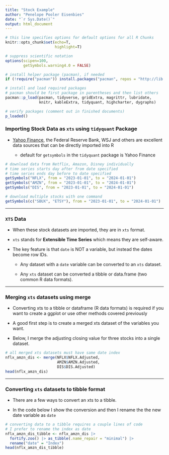 ```yaml
---
title: "Stock Example"
author: "Penelope Pooler Eisenbies"
date: "`r Sys.Date()`"
output: html_document
---
```



```r

# this line specifies options for default options for all R Chunks
knitr::opts_chunk$set(echo=T, 
                      highlight=T)

# suppress scientific notation
options(scipen=100,
        getSymbols.warning4.0 = FALSE)

# install helper package (pacman), if needed
if (!require("pacman")) install.packages("pacman", repos = "http://lib.stat.cmu.edu/R/CRAN/")

# install and load required packages
# pacman should be first package in parentheses and then list others
pacman::p_load(pacman, tidyverse, gridExtra, magrittr, lubridate, 
               knitr, kableExtra, tidyquant, highcharter, dygraphs)

# verify packages (comment out in finished documents)
p_loaded()

```

### Importing Stock Data as `xts` using `tidyquant` Package

- [Yahoo Finance](https://finance.yahoo.com/), the Federal Reserve Bank, WSJ and others are excellent data sources that can be directly imported into R
  
  - default for `getsymbols` in the `tidyquant` package is Yahoo Finance
  
```r

# download data from Netflix, Amazon, Disney individually
# time series starts day after from date specified
# time series ends day before to date specified
getSymbols("NFLX", from = "2023-01-01", to = "2024-01-01")
getSymbols("AMZN", from = "2023-01-01", to = "2024-01-01")
getSymbols("DIS", from = "2023-01-01", to = "2024-01-01")

# download multiple stocks with one command
getSymbols(c("SBUX", "ETSY"), from = "2023-01-01", to = "2024-01-01")


```


---


### `XTS` Data

- When these stock datasets are imported, they are in `xts` format.

- `xts` stands for **Extensible Time Series** which means they are self-aware.

- The key feature is that `date` is NOT a variable, but instead the dates become row IDs.

  - Any dataset with a `date` variable can be converted to an `xts` dataset.

   - Any `xts` dataset can be converted a tibble or data.frame (two common R data formats).


---


### Merging `xts` datasets using merge

- Converting xts to a tibble or dataframe (R data formats) is required if you want to create a ggplot or use other methods covered previously

- A good first step is to create a merged xts dataset of the variables you want.

- Below, I merge the adjusting closing value for three stocks into a single dataset.

```r
# all merged xts datasets must have same date index
nflx_amzn_dis <- merge(NFLX$NFLX.Adjusted,
                       AMZN$AMZN.Adjusted,
                       DIS$DIS.Adjusted) 
head(nflx_amzn_dis)
```


---
   
### Converting `xts` datasets to tibble format

- There are a few ways to convert an xts to a tibble.

- In the code below I show the conversion and then I rename the the new date variable as `date`

```r
# converting data to a tibble requires a couple lines of code 
# I prefer to rename the index as date 
nflx_amzn_dis_tibble <- nflx_amzn_dis |> 
  fortify.zoo() |> as_tibble(.name_repair = "minimal") |>
  rename("date" = "Index") 
head(nflx_amzn_dis_tibble)

```

